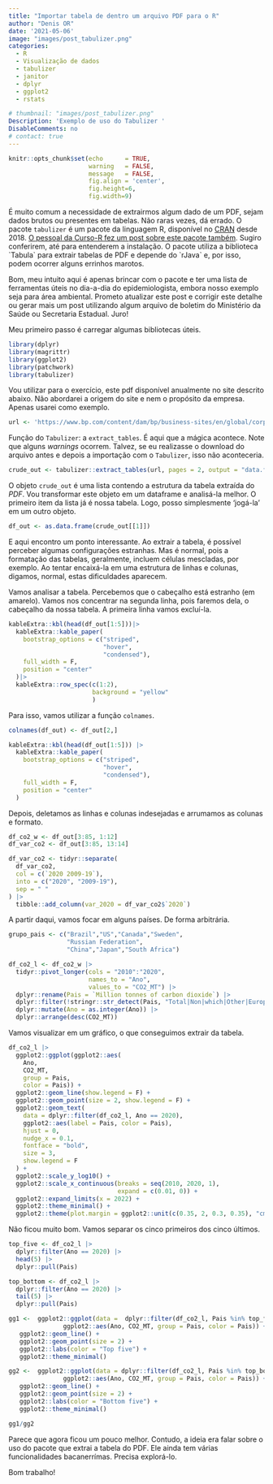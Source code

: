 ```yaml
---
title: "Importar tabela de dentro um arquivo PDF para o R"
author: "Denis OR"
date: '2021-05-06'
image: "images/post_tabulizer.png"
categories:
  - R
  - Visualização de dados
  - tabulizer
  - janitor
  - dplyr
  - ggplot2
  - rstats

# thumbnail: "images/post_tabulizer.png"
Description: 'Exemplo de uso do Tabulizer '
DisableComments: no
# contact: true
---
```


```r
knitr::opts_chunk$set(echo      = TRUE, 
                      warning   = FALSE, 
                      message   = FALSE, 
                      fig.align = 'center',
                      fig.height=6,
                      fig.width=9)

```

É muito comum a necessidade de extrairmos algum dado de um PDF, sejam dados brutos ou presentes em tabelas. Não raras vezes, dá errado. O pacote `tabulizer` é um pacote da linguagem R, disponível no [CRAN](https://cran.r-project.org/package=tabulizer "Link para a página do pacote no CRAN do R") desde 2018. [O pessoal da Curso-R fez um post sobre este pacote também](https://blog.curso-r.com/posts/2021-01-08-tabulizer/ "Link para post no blog da Curso-R"). Sugiro conferirem, até para entenderem a instalação. O pacote utiliza a biblioteca \`Tabula\` para extrair tabelas de PDF e depende do \`rJava\` e, por isso, podem ocorrer alguns errinhos marotos.

Bom, meu intuito aqui é apenas brincar com o pacote e ter uma lista de ferramentas úteis no dia-a-dia do epidemiologista, embora nosso exemplo seja para área ambiental. Prometo atualizar este post e corrigir este detalhe ou gerar mais um post utilizando algum arquivo de boletim do Ministério da Saúde ou Secretaria Estadual. Juro!

Meu primeiro passo é carregar algumas bibliotecas úteis. 

```r
library(dplyr)
library(magrittr)
library(ggplot2)
library(patchwork)
library(tabulizer)
```

Vou utilizar para o exercício, este pdf disponível anualmente no site descrito abaixo. Não abordarei a origem do site e nem o propósito da empresa. Apenas usarei como exemplo.


```r
url <- 'https://www.bp.com/content/dam/bp/business-sites/en/global/corporate/pdfs/energy-economics/statistical-review/bp-stats-review-2021-co2-emissions.pdf'
```

Função do `Tabulizer`: a `extract_tables`. É aqui que a mágica acontece. Note que alguns *warnings* ocorrem. Talvez, se eu realizasse o download do arquivo antes e depois a importação com o `Tabulizer`, isso não aconteceria.


```r
crude_out <- tabulizer::extract_tables(url, pages = 2, output = "data.frame")
```

O objeto `crude_out` é uma lista contendo a estrutura da tabela extraída do *PDF*. Vou transformar este objeto em um dataframe e analisá-la melhor. O primeiro item da lista já é nossa tabela. Logo, posso simplesmente 'jogá-la' em um outro objeto.

```r
df_out <- as.data.frame(crude_out[[1]])
```

E aqui encontro um ponto interessante. Ao extrair a tabela, é possível perceber algumas configurações estranhas. Mas é normal, pois a formatação das tabelas, geralmente, incluem células mescladas, por exemplo. Ao tentar encaixá-la em uma estrutura de linhas e colunas, digamos, normal, estas dificuldades aparecem.

Vamos analisar a tabela. Percebemos que o cabeçalho está estranho (em amarelo). Vamos nos concentrar na segunda linha, pois faremos dela, o cabeçalho da nossa tabela. A primeira linha vamos excluí-la.

```r

kableExtra::kbl(head(df_out[1:5]))|>
  kableExtra::kable_paper(
    bootstrap_options = c("striped",
                          "hover",
                          "condensed"),
    full_width = F,
    position = "center"
  )|>
  kableExtra::row_spec(c(1:2), 
                       background = "yellow"
                       )

```

Para isso, vamos utilizar a função `colnames`.

```r
colnames(df_out) <- df_out[2,]

kableExtra::kbl(head(df_out[1:5])) |>
  kableExtra::kable_paper(
    bootstrap_options = c("striped",
                          "hover",
                          "condensed"),
    full_width = F,
    position = "center"
  )


```

Depois, deletamos as linhas e colunas indesejadas e arrumamos as colunas e formato.

```r
df_co2_w <- df_out[3:85, 1:12]
df_var_co2 <- df_out[3:85, 13:14]

df_var_co2 <- tidyr::separate(
  df_var_co2,
  col = c(`2020 2009-19`),
  into = c("2020", "2009-19"),
  sep = " "
) |>
  tibble::add_column(var_2020 = df_var_co2$`2020`)
```


A partir daqui, vamos focar em alguns países. De forma arbitrária.

```r
grupo_pais <- c("Brazil","US","Canada","Sweden",
                "Russian Federation",
                "China","Japan","South Africa")
```

```r
df_co2_l <- df_co2_w |>
  tidyr::pivot_longer(cols = "2010":"2020",
                      names_to = "Ano",
                      values_to = "CO2_MT") |>
  dplyr::rename(Pais = `Million tonnes of carbon dioxide`) |>
  dplyr::filter(!stringr::str_detect(Pais, "Total|Non|which|Other|European Union")) |>
  dplyr::mutate(Ano = as.integer(Ano)) |>
  dplyr::arrange(desc(CO2_MT))
```


Vamos visualizar em um gráfico, o que conseguimos extrair da tabela.

```r

df_co2_l |>
  ggplot2::ggplot(ggplot2::aes(
    Ano,
    CO2_MT,
    group = Pais, 
    color = Pais)) +
  ggplot2::geom_line(show.legend = F) +
  ggplot2::geom_point(size = 2, show.legend = F) +
  ggplot2::geom_text(
    data = dplyr::filter(df_co2_l, Ano == 2020),
    ggplot2::aes(label = Pais, color = Pais),
    hjust = 0,
    nudge_x = 0.1,
    fontface = "bold",
    size = 3,
    show.legend = F
  ) +
  ggplot2::scale_y_log10() +
  ggplot2::scale_x_continuous(breaks = seq(2010, 2020, 1),
                              expand = c(0.01, 0)) +
  ggplot2::expand_limits(x = 2022) +
  ggplot2::theme_minimal() +
  ggplot2::theme(plot.margin = ggplot2::unit(c(0.35, 2, 0.3, 0.35), "cm"))
```

Não ficou muito bom. Vamos separar os cinco primeiros dos cinco últimos.

```r

top_five <- df_co2_l |>
  dplyr::filter(Ano == 2020) |>
  head(5) |>
  dplyr::pull(Pais)

top_bottom <- df_co2_l |>
  dplyr::filter(Ano == 2020) |>
  tail(5) |>
  dplyr::pull(Pais)

gg1 <-  ggplot2::ggplot(data =  dplyr::filter(df_co2_l, Pais %in% top_five),
               ggplot2::aes(Ano, CO2_MT, group = Pais, color = Pais)) +
   ggplot2::geom_line() +
   ggplot2::geom_point(size = 2) +
   ggplot2::labs(color = "Top five") +
   ggplot2::theme_minimal()

gg2 <-  ggplot2::ggplot(data = dplyr::filter(df_co2_l, Pais %in% top_bottom),
               ggplot2::aes(Ano, CO2_MT, group = Pais, color = Pais)) +
   ggplot2::geom_line() +
   ggplot2::geom_point(size = 2) +
   ggplot2::labs(color = "Bottom five") +
   ggplot2::theme_minimal()

gg1/gg2
```


Parece que agora ficou um pouco melhor. Contudo, a ideia era falar sobre o uso do pacote que extrai a tabela do PDF. Ele ainda tem várias funcionalidades bacanerrímas. Precisa explorá-lo.

Bom trabalho!

